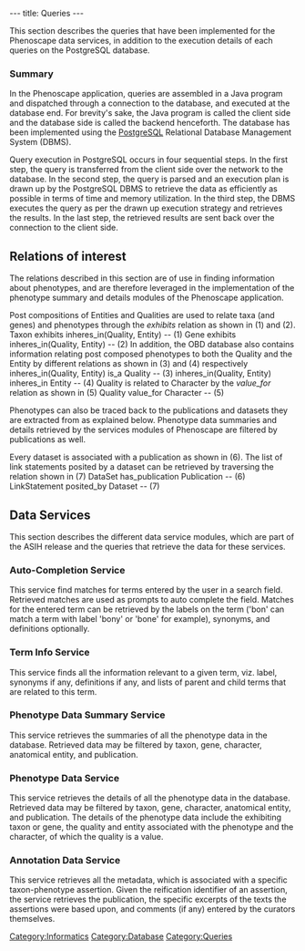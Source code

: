 ---
title: Queries
---

This section describes the queries that have been implemented for the Phenoscape data services, in addition to the execution details of each queries on the PostgreSQL database.

===Summary===

In the Phenoscape application, queries are assembled in a Java program and dispatched through a connection to the database, and executed at the database end. For brevity's sake, the Java program is called the client side and the database side is called the backend henceforth. The database has been implemented using the [http://www.postgresql.org/ PostgreSQL] Relational Database Management System (DBMS).

Query execution in PostgreSQL occurs in four sequential steps. In the first step, the query is transferred from the client side over the network to the database. In the second step, the query is parsed and an execution plan is drawn up by the PostgreSQL DBMS to retrieve the data as efficiently as possible in terms of time and memory utilization. In the third step, the DBMS executes the query as per the drawn up execution strategy and retrieves the results. In the last step, the retrieved results  are sent back over the connection to the client side.

==Relations of interest==

The relations described in this section are of use in finding information about phenotypes, and are therefore leveraged in the implementation of the phenotype summary and details modules of the Phenoscape application.

Post compositions of Entities and Qualities are used to relate taxa (and genes) and phenotypes through the ''exhibits'' relation as shown in (1) and (2).
<javascript>
Taxon                              exhibits                 inheres_in(Quality, Entity)                                       -- (1)
Gene                               exhibits                 inheres_in(Quality, Entity)                                       -- (2)
</javascript>
In addition, the OBD database also contains information relating post composed phenotypes to both the Quality and the Entity by different relations as shown in (3) and (4) respectively
<javascript>
inheres_in(Quality, Entity)        is_a                     Quality                                                           -- (3)
inheres_in(Quality, Entity)        inheres_in               Entity                                                            -- (4)
</javascript>
Quality is related to Character by the ''value_for'' relation as shown in (5)
<javascript>
Quality                            value_for                Character                                                         -- (5)
</javascript>

Phenotypes can also be traced back to the publications and datasets they are extracted from as explained below. Phenotype data summaries and details retrieved by the services modules of Phenoscape are filtered by publications as well.

Every dataset is associated with a publication as shown in (6). The list of link statements posited by a dataset can be retrieved by traversing the relation shown in (7)
<javascript>
DataSet                            has_publication         Publication                                                        -- (6)
LinkStatement                      posited_by              Dataset                                                            -- (7)
</javascript>

==Data Services==

This section describes the different data service modules, which are part of the ASIH release and the queries that retrieve the data for these services. 

===Auto-Completion Service===
This service find matches for terms entered by the user in a search field. Retrieved matches are used as prompts to auto complete the field. Matches for the entered term can be retrieved by the labels on the term ('bon' can match a term with label 'bony' or 'bone' for example), synonyms, and definitions optionally.

===Term Info Service===
This service finds all the information relevant to a given term, viz. label, synonyms if any, definitions if any, and lists of parent and child terms that are related to this term.

===Phenotype Data Summary Service===
This service retrieves the summaries of all the phenotype data in the database. Retrieved data may be filtered by taxon, gene, character, anatomical entity, and publication.

===Phenotype Data Service===
This service retrieves the details of all the phenotype data in the database. Retrieved data may be filtered by taxon, gene, character, anatomical entity, and publication. The details of the phenotype data include the exhibiting taxon or gene, the quality and entity associated with the phenotype and the character, of which the quality is a value. 

===Annotation Data Service===
This service retrieves all the metadata, which is associated with a specific taxon-phenotype assertion. Given the reification identifier of an assertion, the service retrieves the publication, the specific excerpts of the texts the assertions were based upon, and comments (if any) entered by the curators themselves.

[[Category:Informatics]]
[[Category:Database]]
[[Category:Queries]]